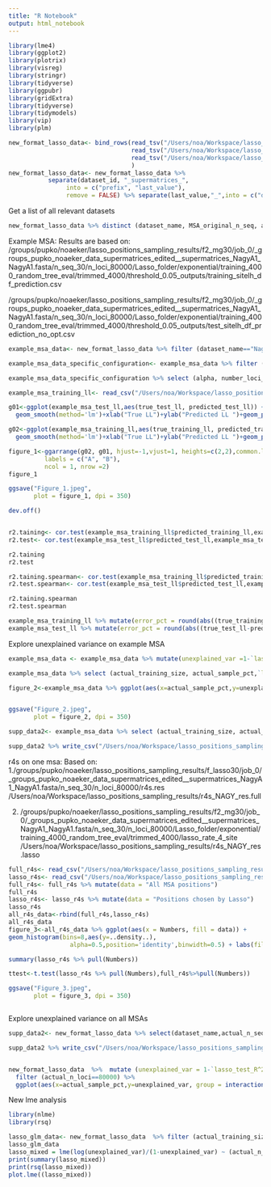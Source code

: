 ```yaml
---
title: "R Notebook"
output: html_notebook
---
```



```r
library(lme4)
library(ggplot2)
library(plotrix)
library(visreg)
library(stringr)
library(tidyverse)
library(ggpubr)
library(gridExtra)
library(tidyverse)
library(tidymodels)
library(vip) 
library(plm)
```


```r
new_format_lasso_data<- bind_rows(read_tsv("/Users/noa/Workspace/lasso_positions_sampling_results/f_lasso60.tsv"),
                                  read_tsv("/Users/noa/Workspace/lasso_positions_sampling_results/f_lasso30.tsv"),
                                  read_tsv("/Users/noa/Workspace/lasso_positions_sampling_results/f_lasso15.tsv")
                                  )
new_format_lasso_data<- new_format_lasso_data %>% 
           separate(dataset_id, "_supermatrices_",
                into = c("prefix", "last_value"), 
                remove = FALSE) %>% separate(last_value,"_",into = c("dataset_name", "suffix")) %>%  select(-c("prefix","suffix"))
```

Get a list of all relevant datasets
```r
new_format_lasso_data %>% distinct (dataset_name, MSA_original_n_seq, actual_n_seq, job_ind) %>% filter (actual_n_seq==30)
```




Example MSA:
Results are based on:
/groups/pupko/noaeker/lasso_positions_sampling_results/f2_mg30/job_0/_groups_pupko_noaeker_data_supermatrices_edited__supermatrices_NagyA1_NagyA1.fasta/n_seq_30/n_loci_80000/Lasso_folder/exponential/training_4000_random_tree_eval/trimmed_4000/threshold_0.05_outputs/training_sitelh_df_prediction.csv

/groups/pupko/noaeker/lasso_positions_sampling_results/f2_mg30/job_0/_groups_pupko_noaeker_data_supermatrices_edited__supermatrices_NagyA1_NagyA1.fasta/n_seq_30/n_loci_80000/Lasso_folder/exponential/training_4000_random_tree_eval/trimmed_4000/threshold_0.05_outputs/test_sitelh_df_prediction_no_opt.csv

```r
example_msa_data<- new_format_lasso_data %>% filter (dataset_name=="NagyA1", actual_n_seq==30, actual_n_loci == 80000)

example_msa_data_specific_configuration<- example_msa_data %>% filter (actual_sample_pct==0.05, actual_training_size==4000)

example_msa_data_specific_configuration %>% select (alpha, number_loci_chosen, `lasso_test_R^2`, lasso_test_spearmanr )

example_msa_training_ll<- read_csv("/Users/noa/Workspace/lasso_positions_sampling_results/NagyA1_training.csv")

g01<-ggplot(example_msa_test_ll,aes(true_test_ll, predicted_test_ll)) +theme_classic()+
  geom_smooth(method='lm')+xlab("True LL")+ylab("Predicted LL ")+geom_point()+ labs(title="")+theme(plot.title = element_text(hjust = 0.5))+ theme(plot.title = element_text(hjust = 0.5))+ theme(text = element_text(size = 15))

g02<-ggplot(example_msa_training_ll,aes(true_training_ll, predicted_training_ll)) +theme_classic()+
  geom_smooth(method='lm')+xlab("True LL")+ylab("Predicted LL ")+geom_point()+ labs(title="")+theme(plot.title = element_text(hjust = 0.5))+ theme(plot.title = element_text(hjust = 0.5))+theme(text = element_text(size = 15))

figure_1<-ggarrange(g02, g01, hjust=-1,vjust=1, heights=c(2,2),common.legend=TRUE,
          labels = c("A", "B"),
          ncol = 1, nrow =2)
figure_1

ggsave("Figure_1.jpeg",
       plot = figure_1, dpi = 350)

dev.off()


r2.taining<- cor.test(example_msa_training_ll$predicted_training_ll,example_msa_training_ll$true_training_ll )
r2.test<- cor.test(example_msa_test_ll$predicted_test_ll,example_msa_test_ll$true_test_ll )

r2.taining
r2.test

r2.taining.spearman<- cor.test(example_msa_training_ll$predicted_training_ll,example_msa_training_ll$true_training_ll, method = "spearman" )
r2.test.spearman<- cor.test(example_msa_test_ll$predicted_test_ll,example_msa_test_ll$true_test_ll, method = "spearman" )

r2.taining.spearman
r2.test.spearman

example_msa_training_ll %>% mutate(error_pct = round(abs((true_training_ll-predicted_training_ll)/true_training_ll)*100,3)) %>% head(5)
example_msa_test_ll %>% mutate(error_pct = round(abs((true_test_ll-predicted_test_ll)/true_test_ll)*100,3)) %>% head(5)


```

Explore unexplained variance on example MSA
```r
example_msa_data <- example_msa_data %>% mutate(unexplained_var =1-`lasso_test_R^2`)

example_msa_data %>% select (actual_training_size, actual_sample_pct,`lasso_test_R^2`, unexplained_var)

figure_2<-example_msa_data %>% ggplot(aes(x=actual_sample_pct,y=unexplained_var, group = as.factor(actual_training_size), colour = as.factor(actual_training_size)))  + geom_point(size =3)+ geom_line()+ scale_x_continuous(breaks = c(0.01,0.025,0.05,0.1) ,labels = scales::percent) +labs(color="Training size",x="Sample percentage",y="Unexplained variance (%)")  + scale_y_continuous(labels = scales::percent)+theme_classic() + theme(text = element_text(size = 15)) 


ggsave("Figure_2.jpeg",
       plot = figure_2, dpi = 350)


```

```r
supp_data2<- example_msa_data %>% select (actual_training_size, actual_sample_pct,number_loci_chosen, unexplained_var)

supp_data2 %>% write_csv("/Users/noa/Workspace/lasso_positions_sampling_results/supp2.csv")
```



r4s on one msa:
Based on:
1./groups/pupko/noaeker/lasso_positions_sampling_results/f_lasso30/job_0/_groups_pupko_noaeker_data_supermatrices_edited__supermatrices_NagyA1_NagyA1.fasta/n_seq_30/n_loci_80000/r4s.res /Users/noa/Workspace/lasso_positions_sampling_results/r4s_NAGY_res.full

2. /groups/pupko/noaeker/lasso_positions_sampling_results/f2_mg30/job_0/_groups_pupko_noaeker_data_supermatrices_edited__supermatrices_NagyA1_NagyA1.fasta/n_seq_30/n_loci_80000/Lasso_folder/exponential/training_4000_random_tree_eval/trimmed_4000/lasso_rate_4_site /Users/noa/Workspace/lasso_positions_sampling_results/r4s_NAGY_res.lasso

```r

full_r4s<- read_csv("/Users/noa/Workspace/lasso_positions_sampling_results/NagyA1_full_rate4site")
lasso_r4s<- read_csv("/Users/noa/Workspace/lasso_positions_sampling_results/NagyA1_lasso_rate4site")
full_r4s<- full_r4s %>% mutate(data = "All MSA positions")
full_r4s
lasso_r4s<- lasso_r4s %>% mutate(data = "Positions chosen by Lasso")
lasso_r4s
all_r4s_data<-rbind(full_r4s,lasso_r4s)
all_r4s_data
figure_3<-all_r4s_data %>% ggplot(aes(x = Numbers, fill = data)) + 
geom_histogram(bins=8,aes(y=..density..),
                 alpha=0.5,position='identity',binwidth=0.5) + labs(fill = "", x = "Standartaized rates", y= "Density") +theme_classic()+ theme(text = element_text(size = 15)) 

summary(lasso_r4s %>% pull(Numbers))

ttest<-t.test(lasso_r4s %>% pull(Numbers),full_r4s%>%pull(Numbers))

ggsave("Figure_3.jpeg",
       plot = figure_3, dpi = 350)



```


Explore unexplained variance on all MSAs

```r
supp_data2<- new_format_lasso_data %>% select(dataset_name,actual_n_seq, actual_n_loci,actual_training_size, actual_sample_pct, number_loci_chosen ,`lasso_test_R^2`) %>% arrange(dataset_name)

supp_data2 %>% write_csv("/Users/noa/Workspace/lasso_positions_sampling_results/supp2.csv")


new_format_lasso_data  %>%  mutate (unexplained_var = 1-`lasso_test_R^2`) %>% 
  filter (actual_n_loci==80000) %>%
  ggplot(aes(x=actual_sample_pct,y=unexplained_var, group = interaction(actual_training_size,dataset_name), color = as.factor(actual_training_size)))+ geom_line() + geom_point(size=1.5) + scale_x_continuous(labels = scales::percent,breaks = c(0.01,0.025,0.05,0.1)) +labs(color="Training size" ,x="Sample percentage",y="Unexplained variance on test set (%)") + theme_classic()+facet_grid(cols = vars(dataset_name), rows=  vars(actual_n_seq)) + theme(axis.text.x = element_text(angle = 60, vjust = 0.9, hjust=1))


```

New lme analysis

```r
library(nlme)
library(rsq)

lasso_glm_data<- new_format_lasso_data  %>% filter (actual_training_size==4000, actual_sample_pct==0.05) %>% select (`lasso_test_R^2`,actual_n_seq,actual_n_loci,dataset_name,divergence, constant_sites_pct, lasso_mean_rate4site,avg_entropy,alpha ) %>% mutate (unexplained_var =1-`lasso_test_R^2` )
lasso_glm_data
lasso_mixed = lme(log(unexplained_var)/(1-unexplained_var) ~ (actual_n_loci+actual_n_seq+divergence+constant_sites_pct+alpha ), random = ~ 1 | dataset_name, data = lasso_glm_data)
print(summary(lasso_mixed))
print(rsq(lasso_mixed))
plot.lme((lasso_mixed))

```








